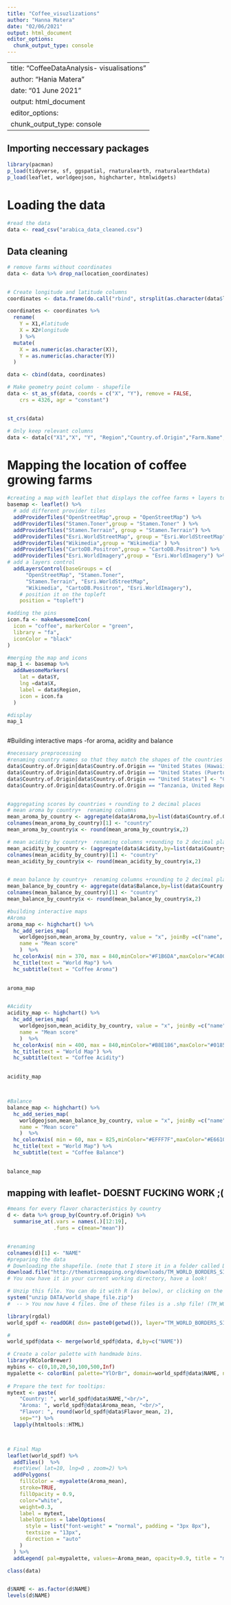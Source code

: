```yaml
---
title: "Coffee_visuzlizations"
author: "Hanna Matera"
date: "02/06/2021"
output: html_document
editor_options: 
  chunk_output_type: console
---
```


---
title: "CoffeeDataAnalysis- visualisations"
author: "Hania Matera"
date: "01 June 2021"
output: html_document
editor_options: 
  chunk_output_type: console
---


## Importing neccessary packages
```r
library(pacman)
p_load(tidyverse, sf, ggspatial, rnaturalearth, rnaturalearthdata)
p_load(leaflet, worldgeojson, highcharter, htmlwidgets)

```

# Loading the data 
```r
#read the data
data <- read_csv("arabica_data_cleaned.csv")
```

## Data cleaning
```r
# remove farms without coordinates 
data <- data %>% drop_na(location_coordinates)


# Create longitude and latitude columns
coordinates <- data.frame(do.call("rbind", strsplit(as.character(data$location_coordinates), ",", fixed = TRUE)))

coordinates <- coordinates %>% 
  rename(
    Y = X1,#latitude
    X = X2#longitude
    ) %>% 
  mutate(
    X = as.numeric(as.character(X)),
    Y = as.numeric(as.character(Y))
  )

data <- cbind(data, coordinates)

# Make geometry point column - shapefile
data <- st_as_sf(data, coords = c("X", "Y"), remove = FALSE, 
    crs = 4326, agr = "constant")


st_crs(data)

# Only keep relevant columns
data <- data[c("X1","X", "Y", "Region","Country.of.Origin","Farm.Name", "Processing.Method", "unit_of_measurement", "altitude_low_meters", "altitude_high_meters", "altitude_mean_meters", "Aroma", "Flavor", "Aftertaste", "Acidity", "Body", "Balance", "Uniformity", "Sweetness")]
```

# Mapping the location of coffee growing farms 
```r
#creating a map with leaflet that displays the coffee farms + layers to manipulate
basemap <- leaflet() %>%
  # add different provider tiles
  addProviderTiles("OpenStreetMap",group = "OpenStreetMap") %>%
  addProviderTiles("Stamen.Toner",group = "Stamen.Toner" ) %>%
  addProviderTiles("Stamen.Terrain", group = "Stamen.Terrain") %>%
  addProviderTiles("Esri.WorldStreetMap", group = "Esri.WorldStreetMap") %>%
  addProviderTiles("Wikimedia",group = "Wikimedia" ) %>%
  addProviderTiles("CartoDB.Positron",group = "CartoDB.Positron") %>%
  addProviderTiles("Esri.WorldImagery",group = "Esri.WorldImagery") %>%
# add a layers control
  addLayersControl(baseGroups = c(
      "OpenStreetMap", "Stamen.Toner",
      "Stamen.Terrain", "Esri.WorldStreetMap",
      "Wikimedia", "CartoDB.Positron", "Esri.WorldImagery"),
    # position it on the topleft
    position = "topleft")

#adding the pins 
icon.fa <- makeAwesomeIcon(
  icon = "coffee", markerColor = "green",
  library = "fa",
  iconColor = "black"
)

#merging the map and icons
map_1 <- basemap %>%
  addAwesomeMarkers(
    lat = data$Y,
    lng =data$X,
    label = data$Region,
    icon = icon.fa
  )

#display
map_1



```

#Building interactive maps -for aroma, acidity and balance
```r

#necessary preprocessing 
#renaming country names so that they match the shapes of the countries - for plotting 
data$Country.of.Origin[data$Country.of.Origin == "United States (Hawaii)"] <- "United States of America"
data$Country.of.Origin[data$Country.of.Origin == "United States (Puerto Rico)"] <- "United States of America"
data$Country.of.Origin[data$Country.of.Origin == "United States"] <- "Colombia" # there has been a mistake and all beans marked as coming from the USA were in fact from Columbia 
data$Country.of.Origin[data$Country.of.Origin == "Tanzania, United Republic Of"] <- "Tanzania"


#aggregating scores by countries + rounding to 2 decimal places 
# mean aroma by country+  renaming columns
mean_aroma_by_country <- aggregate(data$Aroma,by=list(data$Country.of.Origin), mean) 
colnames(mean_aroma_by_country)[1] <- "country"
mean_aroma_by_country$x <- round(mean_aroma_by_country$x,2)

# mean acidity by country+  renaming columns +rounding to 2 decimal places 
mean_acidity_by_country <- (aggregate(data$Acidity,by=list(data$Country.of.Origin), mean)
colnames(mean_acidity_by_country)[1] <- "country"
mean_acidity_by_country$x <- round(mean_acidity_by_country$x,2)


# mean balance by country+  renaming columns +rounding to 2 decimal places 
mean_balance_by_country <- aggregate(data$Balance,by=list(data$Country.of.Origin), mean) 
colnames(mean_balance_by_country)[1] <- "country"
mean_balance_by_country$x <- round(mean_balance_by_country$x,2)

#building interactive maps 
#Aroma
aroma_map <- highchart() %>%
  hc_add_series_map(
    worldgeojson,mean_aroma_by_country, value = "x", joinBy =c("name",'country'),
    name = "Mean score"
    )  %>% 
  hc_colorAxis( min = 370, max = 840,minColor="#F1B6DA",maxColor="#CA0020") %>% 
  hc_title(text = "World Map") %>% 
  hc_subtitle(text = "Coffee Aroma")

  
aroma_map


#Acidity
acidity_map <- highchart() %>%
  hc_add_series_map(
    worldgeojson,mean_acidity_by_country, value = "x", joinBy =c("name",'country'),
    name = "Mean score"
    )  %>% 
  hc_colorAxis( min = 400, max = 840,minColor="#B8E186",maxColor="#018571") %>% 
  hc_title(text = "World Map") %>% 
  hc_subtitle(text = "Coffee Acidity")

  
acidity_map



#Balance
balance_map <- highchart() %>%
  hc_add_series_map(
    worldgeojson,mean_balance_by_country, value = "x", joinBy =c("name",'country'),
    name = "Mean score"
    )  %>% 
  hc_colorAxis( min = 60, max = 825,minColor="#EFFF7F",maxColor="#E66101") %>% 
  hc_title(text = "World Map") %>% 
  hc_subtitle(text = "Coffee Balance")

  
balance_map

```

## mapping with leaflet- DOESNT FUCKING WORK ;(
```r
#means for every flavor characteristics by country 
d <- data %>% group_by(Country.of.Origin) %>% 
  summarise_at(.vars = names(.)[12:19],
               .funs = c(mean="mean"))


#renaming
colnames(d)[1] <- "NAME"
#preparing the data 
# Downloading the shapefile. (note that I store it in a folder called DATA. You have to change that if needed.)
download.file("http://thematicmapping.org/downloads/TM_WORLD_BORDERS_SIMPL-0.3.zip" , destfile="DATA/world_shape_file.zip")
# You now have it in your current working directory, have a look!

# Unzip this file. You can do it with R (as below), or clicking on the object you downloaded.
system("unzip DATA/world_shape_file.zip")
#  -- > You now have 4 files. One of these files is a .shp file! (TM_WORLD_BORDERS_SIMPL-0.3.shp)

library(rgdal)
world_spdf <- readOGR( dsn= paste0(getwd()), layer="TM_WORLD_BORDERS_SIMPL-0.3",verbose=FALSE)

# 
world_spdf@data <- merge(world_spdf@data, d,by=c("NAME"))

# Create a color palette with handmade bins.
library(RColorBrewer)
mybins <- c(0,10,20,50,100,500,Inf)
mypalette <- colorBin( palette="YlOrBr", domain=world_spdf@data$NAME, na.color="transparent", bins=mybins)
 
# Prepare the text for tooltips:
mytext <- paste(
    "Country: ", world_spdf@data$NAME,"<br/>", 
    "Aroma: ", world_spdf@data$Aroma_mean, "<br/>", 
    "Flavor: ", round(world_spdf@data$Flavor_mean, 2), 
    sep="") %>%
  lapply(htmltools::HTML)



# Final Map
leaflet(world_spdf) %>% 
  addTiles()  %>% 
  #setView( lat=10, lng=0 , zoom=2) %>%
  addPolygons(
    fillColor = ~mypalette(Aroma_mean), 
    stroke=TRUE, 
    fillOpacity = 0.9, 
    color="white", 
    weight=0.3,
    label = mytext,
    labelOptions = labelOptions( 
      style = list("font-weight" = "normal", padding = "3px 8px"), 
      textsize = "13px", 
      direction = "auto"
    )
  ) %>%
  addLegend( pal=mypalette, values=~Aroma_mean, opacity=0.9, title = "mean aroma", position = "bottomleft" )

class(data)


d$NAME <- as.factor(d$NAME)
levels(d$NAME)


```




